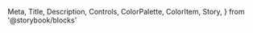   Meta,
  Title,
  Description,
  Controls,
  ColorPalette,
  ColorItem,
  Story,
} from '@storybook/blocks'

<Meta of={TopTenList} />

<Title />
<Description />
<Story of={TopTenList.Primary} />
